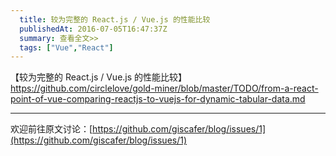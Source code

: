 ```yaml
---
  title: 较为完整的 React.js / Vue.js 的性能比较
  publishedAt: 2016-07-05T16:47:37Z
  summary: 查看全文>>
  tags: ["Vue","React"]
---
```


【较为完整的 React.js / Vue.js 的性能比较】
https://github.com/circlelove/gold-miner/blob/master/TODO/from-a-react-point-of-vue-comparing-reactjs-to-vuejs-for-dynamic-tabular-data.md


---
欢迎前往原文讨论：[https://github.com/giscafer/blog/issues/1](https://github.com/giscafer/blog/issues/1)
